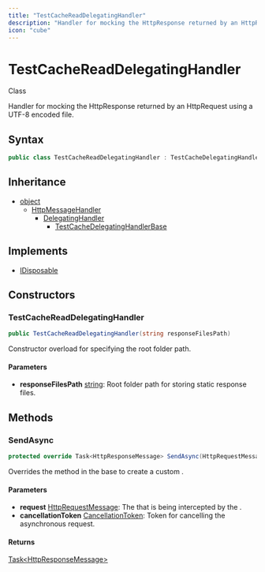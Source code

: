 ```yaml
---
title: "TestCacheReadDelegatingHandler"
description: "Handler for mocking the HttpResponse returned by an HttpRequest using a UTF-8 encoded file."
icon: "cube"
---
```


# TestCacheReadDelegatingHandler

<Badge variant="outline">Class</Badge>

Handler for mocking the HttpResponse returned by an HttpRequest using a UTF-8 encoded file.

## Syntax

```csharp
public class TestCacheReadDelegatingHandler : TestCacheDelegatingHandlerBase, IDisposable
```

## Inheritance

- [object](https://learn.microsoft.com/dotnet/api/system.object)
  - [HttpMessageHandler](https://learn.microsoft.com/dotnet/api/system.net.http.httpmessagehandler)
    - [DelegatingHandler](https://learn.microsoft.com/dotnet/api/system.net.http.delegatinghandler)
      - [TestCacheDelegatingHandlerBase](/api-reference/cloudnimble/breakdance/assemblies/http/testcachedelegatinghandlerbase)

## Implements

- [IDisposable](https://learn.microsoft.com/dotnet/api/system.idisposable)

## Constructors

### TestCacheReadDelegatingHandler

```csharp
public TestCacheReadDelegatingHandler(string responseFilesPath)
```

Constructor overload for specifying the root folder path.

#### Parameters

- **responseFilesPath** [string](https://learn.microsoft.com/dotnet/api/system.string): Root folder path for storing static response files.


## Methods

### SendAsync

```csharp
protected override Task<HttpResponseMessage> SendAsync(HttpRequestMessage request, CancellationToken cancellationToken)
```

Overrides the method in the base <xref href="System.Net.Http.DelegatingHandler" data-throw-if-not-resolved="false"></xref> to create a custom <xref href="System.Net.Http.HttpResponseMessage" data-throw-if-not-resolved="false"></xref>.

#### Parameters

- **request** [HttpRequestMessage](https://learn.microsoft.com/dotnet/api/system.net.http.httprequestmessage): The <xref href="System.Net.Http.HttpRequestMessage" data-throw-if-not-resolved="false"></xref> that is being intercepted by the <xref href="System.Net.Http.DelegatingHandler" data-throw-if-not-resolved="false"></xref>.
- **cancellationToken** [CancellationToken](https://learn.microsoft.com/dotnet/api/system.threading.cancellationtoken): Token for cancelling the asynchronous request.

#### Returns

[Task&lt;HttpResponseMessage&gt;](https://learn.microsoft.com/dotnet/api/system.threading.tasks.task-1)


